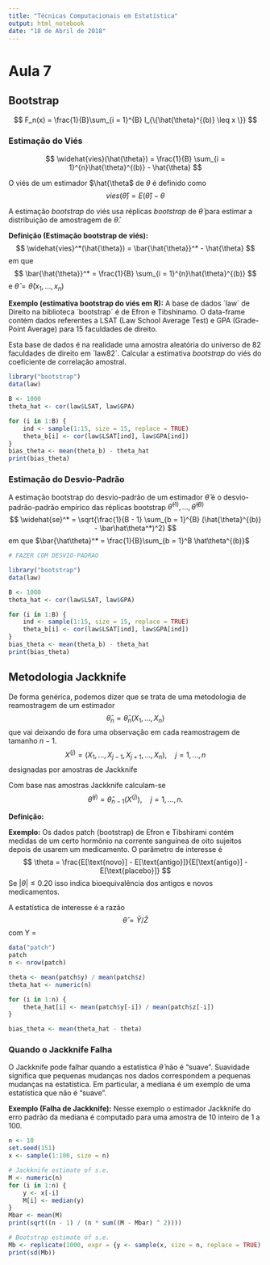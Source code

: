 ```yaml
---
title: "Técnicas Computacionais em Estatística"
output: html_notebook
date: "18 de Abril de 2018"
---
```


# Aula 7

## Bootstrap

$$
	F_n(x) = \frac{1}{B}\sum_{i = 1}^{B} I_{\{\hat{\theta}^{(b)} \leq x \}}
$$

### Estimação do Viés

$$
	\widehat{vies}(\hat{\theta}) = \frac{1}{B} \sum_{i = 1}^{n}\hat{\theta}^{(b)} - \hat{\theta}
$$

O viés de um estimador $\hat{\theta$ de $\theta$ é definido como
$$
	vies(\hat{\theta}) = E(\hat{\theta}) - \theta
$$

A estimação *bootstrap* do viés usa réplicas *bootstrap* de $\hat{\theta}$ para estimar a distribuição de amostragem de $\hat{\theta}$.

**Definição (Estimação bootstrap de viés):**
$$
	\widehat{vies}^*(\hat{\theta}) = \bar{\hat{\theta}}^* - \hat{\theta}
$$
em que
$$
	\bar{\hat{\theta}}^* = \frac{1}{B} \sum_{i = 1}^{n}\hat{\theta}^{(b)}
$$
e $\hat{\theta} = \hat{\theta}(x_1, \dotsc, x_n)$

**Exemplo (estimativa bootstrap do viés em R):**
A base de dados ´law´ de Direito na biblioteca ´bootstrap´ é de Efron e Tibshinamo.
O data-frame contém dados referentes a LSAT (Law School Average Test) e GPA (Grade-Point Average) para 15 faculdades de direito.

Esta base de dados é na realidade uma amostra aleatória do universo de 82 faculdades de direito em ´law82´.
Calcular a estimativa *bootstrap* do viés do coeficiente de correlação amostral.

```r
library("bootstrap")
data(law)

B <- 1000
theta_hat <- cor(law$LSAT, law$GPA)

for (i in 1:B) {
	ind <- sample(1:15, size = 15, replace = TRUE)
	theta_b[i] <- cor(law$LSAT[ind], law$GPA[ind])
}
bias_theta <- mean(theta_b) - theta_hat
print(bias_theta)


```


### Estimação do Desvio-Padrão

A estimação bootstrap do desvio-padrão de um estimador $\hat{\theta}$ é o desvio-padrão-padrão empírico das réplicas bootstrap $\hat{\theta}^{(1)}, \dotsc, \hat{\theta}^{(B)}$
$$
	\widehat{se}^* = \sqrt{\frac{1}{B - 1} \sum_{b = 1}^{B} (\hat{\theta}^{(b)} - \bar\hat\theta^*)^2}
$$
em que $\bar{\hat\theta}^* = \frac{1}{B}\sum_{b = 1}^B \hat\theta^{(b)}$

```r

# FAZER COM DESVIO-PADRAO

library("bootstrap")
data(law)

B <- 1000
theta_hat <- cor(law$LSAT, law$GPA)

for (i in 1:B) {
	ind <- sample(1:15, size = 15, replace = TRUE)
	theta_b[i] <- cor(law$LSAT[ind], law$GPA[ind])
}
bias_theta <- mean(theta_b) - theta_hat
print(bias_theta)


```

## Metodologia Jackknife

De forma genérica, podemos dizer que se trata de uma metodologia de reamostragem de um estimador
$$
	\hat{\theta}_n = \hat\theta_n (X_1, \dotsc, X_n)
$$
que vai deixando de fora uma observação em cada reamostragem de tamanho $n - 1$.
$$
	X^{(j)} = (X_1, \dotsc, X_{j-1}, X_{j+1}, \dotsc, X_n),\quad j = 1, \dotsc, n
$$
designadas por amostras de Jackknife

Com base nas amostras Jackknife calculam-se
$$
	\hat\theta^{(j)} = \hat\theta_{n-1}(X^{(j)}),\quad j = 1, \dotsc, n.
$$

**Definição:**

**Exemplo:**
Os dados patch (bootstrap) de Efron e Tibshirami contém medidas de um certo hormônio na corrente sanguínea de oito sujeitos depois de usarem um medicamento.
O parâmetro de interesse é
$$
	\theta = \frac{E[\text{novo}] - E[\text{antigo}]}{E[\text{antigo}] - E[\text{placebo}]}
$$
Se $|\theta| \leq 0.20$ isso indica bioequivalência dos antigos e novos medicamentos.

A estatística de interesse é a razão
$$
	\hat\theta = \bar Y / \bar Z
$$
com Y = 


```r
data("patch")
patch
n <- nrow(patch)

theta <- mean(patch$y) / mean(patch$z)
theta_hat <- numeric(n)

for (i in 1:n) {
	theta_hat[i] <- mean(patch$y[-i]) / mean(patch$z[-i])
}

bias_theta <- mean(theta_hat - theta)
```

### Quando o Jackknife Falha

O Jackknife pode falhar quando a estatística $\hat\theta$ não é "suave".
Suavidade significa que pequenas mudanças nos dados correspondem a pequenas mudanças na estatística.
Em particular, a mediana é um exemplo de uma estatística que não é "suave".

**Exemplo (Falha de Jackknife):**
Nesse exemplo o estimador Jackknife do erro padrão da mediana é computado para uma amostra de 10 inteiro de 1 a 100.

```r
n <- 10
set.seed(151)
x <- sample(1:100, size = n)

# Jackknife estimate of s.e.
M <- numeric(n)
for (i in 1:n) {
	y <- x[-i]
	M[i] <- median(y)
}
Mbar <- mean(M)
print(sqrt((n - 1) / (n * sum((M - Mbar) ^ 2))))

# Bootstrap estimate of s.e.
Mb <- replicate(1000, expr = {y <- sample(x, size = n, replace = TRUE) ; median(y)})
print(sd(Mb))
```







